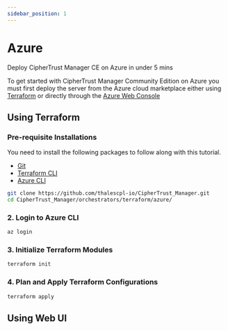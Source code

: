 ```yaml
---
sidebar_position: 1
---
```

# Azure

Deploy CipherTrust Manager CE on Azure in under 5 mins

To get started with CipherTrust Manager Community Edition on Azure you must first deploy the server from the Azure cloud marketplace either using [Terraform](##using-terraform) or directly through the [Azure Web Console](##web-ui)

## Using Terraform


<YoutubeEmbed embedId="2lS4n_mSt2w" />

### Pre-requisite Installations
You need to install the following packages to follow along with this tutorial.
* [Git](https://gitscm.org)
* [Terraform CLI](https://terraform.io/downloads)
* [Azure CLI](https://docs.microsoft.com/en-us/cli/azure/install-azure-cli)

```bash title="Terminal"
git clone https://github.com/thalescpl-io/CipherTrust_Manager.git
cd CipherTrust_Manager/orchestrators/terraform/azure/
```

### 2. Login to Azure CLI
```bash title="Terminal"
az login
```

### 3. Initialize Terraform Modules
```bash title="Terminal"
terraform init
```

### 4. Plan and Apply Terraform Configurations
```bash title="Terminal"
terraform apply
```


## Using Web UI